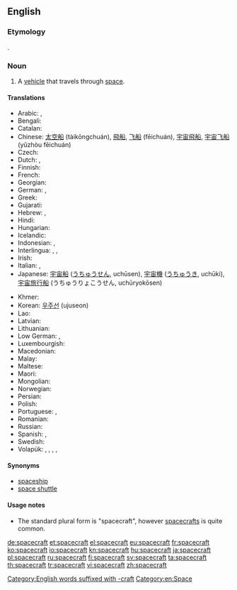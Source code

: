 ==English==

===Etymology===
{{compound|space|craft}}.

===Noun===
{{en-noun|spacecraft|spacecrafts}}

# A [[vehicle]] that travels through [[space]].

====Translations====
{{trans-top|vehicle that travels through space}}
* Arabic: {{t|ar|سفينة فضائية|tr=safína faḍā’íyya}}, {{t|ar|مركبة فضائية|tr=márkaba faḍāʼíyya}}
* Bengali: {{t|bn|কাশযান|sc=Beng}}
* Catalan: {{t|ca|nau espacial}}
* Chinese: [[太空船]] (tàikōngchuán), [[飛船]], [[飞船]] (fēichuán), [[宇宙飛船]], [[宇宙飞船]] (yǔzhòu fēichuán)
* Czech: {{t|cs|kosmická loď|f}}
* Dutch: {{t+|nl|ruimtetuig|n}}, {{t+|nl|ruimtevaartuig}}
* Finnish: {{t+|fi|avaruusalus}}
* French: {{t+|fr|vaisseau spatial|m}}
* Georgian: {{t|ka|კოსმოსური ხომალდი|sc=Geor}}
* German: {{t|de|Raumfahrzeug}}, {{t+|de|Raumschiff}}
* Greek: {{t+|el|διαστημόπλοιο|n|tr=diastimóploio}}
* Gujarati: {{t|gu|અંતરિક્ષયાન|sc=Gujr}}
* Hebrew: {{t+|he|חללית}}, {{t|he|ספינת-חלל}}
* Hindi: {{t|hi|अंतरिक्ष यान}}
* Hungarian: {{t|hu|űreszköz}}
* Icelandic: {{t+|is|geimfar}}
* Indonesian: {{t|id|pesawat luar angkasa}}, {{t|id|pesawat ruang angkasa}}
* Interlingua: {{t|ia|astronave}}, {{t|ia|vehiculo spatial}}, {{t|ia|nave spatial}}
* Irish: {{t|ga|spásárthach}}
* Italian: {{t|it|nave spaziale}}, {{t|it|astronave}}
* Japanese: [[宇宙船]] ([[うちゅうせん]], uchūsen), [[宇宙機]] ([[うちゅうき]], uchūki), [[宇宙旅行船]] (うちゅうりょこうせん, uchūryokōsen)
{{trans-mid}}
* Khmer: {{t|km|តារាយាន|tr=taaraa yien|sc=Khmr}}
* Korean: [[우주선]] (ujuseon)
* Lao: {{t+|lo|ຍານອາວະກາດ|sc=Laoo}}
* Latvian: {{t|lv|kosmosa kuģis}}
* Lithuanian: {{t|lt|erdvėlaivis}}
* Low German: {{t|nds|Ruumschipp|n}}, {{t|nds|Ruumfohrtüüg|n}}
* Luxembourgish: {{t|lb|Raumschëff}}
* Macedonian: {{t|mk|вселенски брод|m|tr=vsélenski brod}}
* Malay: {{t|ms|kapal angkasa lepas}}
* Maltese: {{t|mt|vettura spazjali}}
* Maori: {{t|mi|waka ātea}}
* Mongolian: {{t|mn|сансрын хөлөг|sc=Cyrl}}
* Norwegian: {{t|no|romskip}}
* Persian: {{t|fa|فضاپیما|tr=fazapeima}}
* Polish: {{t|pl|statek kosmiczny}}
* Portuguese: {{t|pt|nave espacial}}, {{t|pt|astronave}}
* Romanian: {{t|ro|navă cosmică}}
* Russian: {{t+|ru|космический корабль|m|tr=kosmíčeskij korábl’}}
* Spanish: {{t|es|nave espacial}}, {{t+|es|astronave}}
* Swedish: {{t+|sv|rymdfarkost|c}}
* Volapük: {{t|vo|stelanaf}}, {{t|vo|levalanaf}}, {{t|vo|lespadanaf}}, {{t|vo|kosmonaf}}, {{t+|vo|sinaf}}
{{trans-bottom}}

====Synonyms====
* [[spaceship]]
* [[space shuttle]]

====Usage notes====
* The standard plural form is "spacecraft", however [[spacecrafts]] is quite common.

[[Category:English words suffixed with -craft]]
[[Category:en:Space]]

[[de:spacecraft]]
[[et:spacecraft]]
[[el:spacecraft]]
[[eu:spacecraft]]
[[fr:spacecraft]]
[[ko:spacecraft]]
[[io:spacecraft]]
[[kn:spacecraft]]
[[hu:spacecraft]]
[[ja:spacecraft]]
[[pl:spacecraft]]
[[ru:spacecraft]]
[[fi:spacecraft]]
[[sv:spacecraft]]
[[ta:spacecraft]]
[[th:spacecraft]]
[[tr:spacecraft]]
[[vi:spacecraft]]
[[zh:spacecraft]]
